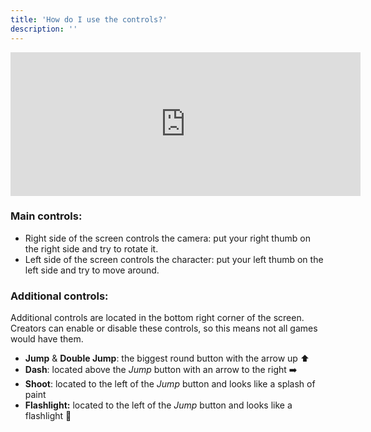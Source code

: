```yaml
---
title: 'How do I use the controls?'
description: ''
---
```


<iframe width="560" height="230" src="https://www.youtube.com/embed/YmjlG1u1mKI?si=6Fl-tACSV3L7GRZV" title="How do I use the Soba controls?" frameborder="0" allow="accelerometer; autoplay; clipboard-write; encrypted-media; gyroscope; picture-in-picture; web-share" allowfullscreen></iframe>

### Main controls:

- Right side of the screen controls the camera: put your right thumb on the right side and try to rotate it.
- Left side of the screen controls the character: put your left thumb on the left side and try to move around.

### Additional controls: 
Additional controls are located in the bottom right corner of the screen. Creators can enable or disable these controls, so this means not all games would have them. 

- **Jump** & **Double Jump**: the biggest round button with the arrow up ⬆️
- **Dash**: located above the *Jump* button with an arrow to the right ➡️
- **Shoot**: located to the left of the *Jump* button and looks like a splash of paint
- **Flashlight:** located to the left of the *Jump* button and looks like a flashlight 🔦
